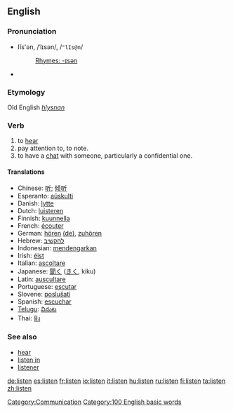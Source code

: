 ==English==

===Pronunciation===
*lĭs'ən, /ˈlɪsən/, /<tt>"lIs@n</tt>/
*:[[Rhymes:English:-ɪsən|Rhymes: -ɪsən]]
*{{audio|en-us-listen.ogg|Audio (US)}}
===Etymology===
Old English ''[[hlysnan]]''

=== Verb ===
{{en-verb}}
# to [[hear]]
# pay attention to, to note.
# to have a [[chat]] with someone, particularly a confidential one.

==== Translations ====
*Chinese: [[听]]; [[倾听]]
*Esperanto: [[aŭskulti]]
*Danish: [[lytte]]
*Dutch: [[luisteren]]
*Finnish: [[kuunnella]]
*French: [[écouter]]
*German: [[hören]] [[:de:hören|(de)]], [[zuhören]]
*Hebrew: [[להקשיב]]
*Indonesian: [[dengar|mendengarkan]]
*Irish: [[éist]]
*Italian: [[ascoltare]]
*Japanese: [[聞く]] ([[きく]], kiku)
*Latin: [[auscultare]]
*Portuguese: [[escutar]]
*Slovene: [[poslušati]]
*Spanish: [[escuchar]]
*[[Telugu]]: [[వినుట]]
*Thai: [[ฟัง]]

===See also===
*[[hear]]
*[[listen in]]
*[[listener]]

[[Category:Communication]]
[[Category:100 English basic words]]

[[de:listen]]
[[es:listen]]
[[fr:listen]]
[[io:listen]]
[[it:listen]]
[[hu:listen]]
[[ru:listen]]
[[fi:listen]]
[[ta:listen]]
[[zh:listen]]